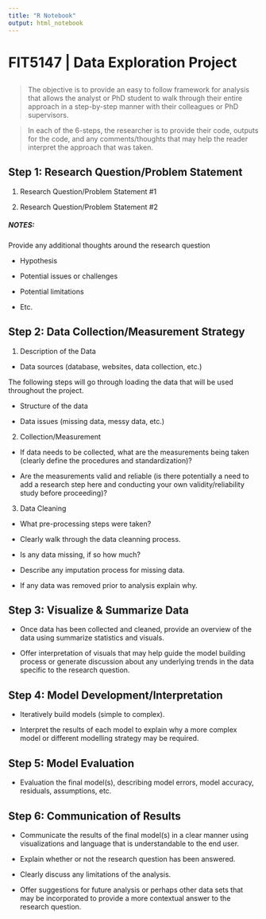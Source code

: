 ```yaml
---
title: "R Notebook"
output: html_notebook
---
```


# FIT5147 \| Data Exploration Project

## 

> The objective is to provide an easy to follow framework for analysis that allows the analyst or PhD student to walk through their entire approach in a step-by-step manner with their colleagues or PhD supervisors.

> In each of the 6-steps, the researcher is to provide their code, outputs for the code, and any comments/thoughts that may help the reader interpret the approach that was taken.

## **Step 1: Research Question/Problem Statement**

1.  Research Question/Problem Statement #1

2.  Research Question/Problem Statement #2

##### **NOTES:**

Provide any additional thoughts around the research question

-   Hypothesis

-   Potential issues or challenges

-   Potential limitations

-   Etc.

## **Step 2: Data Collection/Measurement Strategy**

1.  Description of the Data

-   Data sources (database, websites, data collection, etc.)

The following steps will go through loading the data that will be used throughout the project.

-   Structure of the data

-   Data issues (missing data, messy data, etc.)

2.  Collection/Measurement

-   If data needs to be collected, what are the measurements being taken (clearly define the procedures and standardization)?

-   Are the measurements valid and reliable (is there potentially a need to add a research step here and conducting your own validity/reliability study before proceeding)?

3.  Data Cleaning

-   What pre-processing steps were taken?

-   Clearly walk through the data cleanning process.

-   Is any data missing, if so how much?

-   Describe any imputation process for missing data.

-   If any data was removed prior to analysis explain why.

## **Step 3: Visualize & Summarize Data**

-   Once data has been collected and cleaned, provide an overview of the data using summarize statistics and visuals.

-   Offer interpretation of visuals that may help guide the model building process or generate discussion about any underlying trends in the data specific to the research question.

## **Step 4: Model Development/Interpretation**

-   Iteratively build models (simple to complex).

-   Interpret the results of each model to explain why a more complex model or different modelling strategy may be required.

## **Step 5: Model Evaluation**

-   Evaluation the final model(s), describing model errors, model accuracy, residuals, assumptions, etc.

## **Step 6: Communication of Results**

-   Communicate the results of the final model(s) in a clear manner using visualizations and language that is understandable to the end user.

-   Explain whether or not the research question has been answered.

-   Clearly discuss any limitations of the analysis.

-   Offer suggestions for future analysis or perhaps other data sets that may be incorporated to provide a more contextual answer to the research question.

### 
